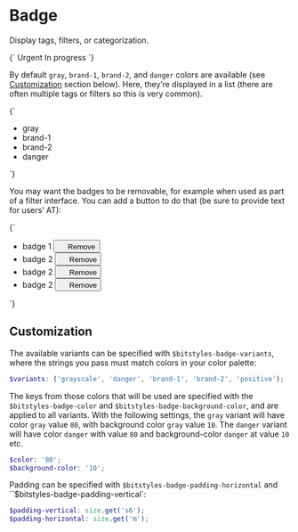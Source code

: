 
<Meta title="Atoms/Badge" />

# Badge

Display tags, filters, or categorization.

<Canvas>
  <Story name="Badge">
    {`
      <span class="a-badge a-badge--grayscale u-h6 u-font-medium">Urgent</span>
      <span class="a-badge a-badge--grayscale u-h6 u-font-medium">In progress</span>
    `}
  </Story>
</Canvas>

By default `gray`, `brand-1`, `brand-2`, and `danger` colors are available (see [Customization](#customization) section below). Here, they’re displayed in a list (there are often multiple tags or filters so this is very common).

<Canvas>
  <Story name="Badge — color variants">
    {`
      <ul class="u-list-none u-flex">
        <li class="u-margin-s2-right">
          <span class="a-badge a-badge--grayscale u-h6 u-font-medium">gray</span>
        </li>
        <li class="u-margin-s2-right">
          <span class="a-badge a-badge--brand-1 u-h6 u-font-medium">brand-1</span>
        </li>
        <li class="u-margin-s2-right">
          <span class="a-badge a-badge--brand-2 u-h6 u-font-medium">brand-2</span>
        </li>
        <li class="u-margin-s2-right">
          <span class="a-badge a-badge--danger u-h6 u-font-medium">danger</span>
        </li>
      </ul>
    `}
  </Story>
</Canvas>

You may want the badges to be removable, for example when used as part of a filter interface. You can add a button to do that (be sure to provide text for users’ AT):

<Canvas>
  <Story name="Badge — with buttons">
    {`
      <ul class="u-list-none u-flex">
        <li class="u-margin-s2-right">
          <span class="a-badge a-badge--grayscale u-h6 u-font-medium">
            badge 1
            <button class="a-button a-button--square a-button--round a-button--secondary a-button--small a-badge__button" type="button">
              <svg width="14" height="14" class="a-icon a-icon--m" aria-hidden="true" focusable="false">
                <use xlink:href="${icons}#icon-cross"></use>
              </svg>
              <span class="u-sr-only">Remove</span>
            </button>
          </span>
        </li>
        <li class="u-margin-s2-right">
          <span class="a-badge a-badge--brand-1 u-h6 u-font-medium">
            badge 2
            <button class="a-button a-button--square a-button--round a-button--secondary a-button--small a-badge__button" type="button">
              <svg width="14" height="14" class="a-icon a-icon--m" aria-hidden="true" focusable="false">
                <use xlink:href="${icons}#icon-cross"></use>
              </svg>
              <span class="u-sr-only">Remove</span>
            </button>
          </span>
        </li>
        <li class="u-margin-s2-right">
          <span class="a-badge a-badge--brand-2 u-h6 u-font-medium">
            badge 2
            <button class="a-button a-button--square a-button--round a-button--secondary a-button--small a-badge__button" type="button">
              <svg width="14" height="14" class="a-icon a-icon--m" aria-hidden="true" focusable="false">
                <use xlink:href="${icons}#icon-cross"></use>
              </svg>
              <span class="u-sr-only">Remove</span>
            </button>
          </span>
        </li>
        <li class="u-margin-s2-right">
          <span class="a-badge a-badge--danger u-h6 u-font-medium">
            badge 2
            <button class="a-button a-button--square a-button--round a-button--secondary a-button--small a-badge__button" type="button">
              <svg width="14" height="14" class="a-icon a-icon--m" aria-hidden="true" focusable="false">
                <use xlink:href="${icons}#icon-cross"></use>
              </svg>
              <span class="u-sr-only">Remove</span>
            </button>
          </span>
        </li>
      </ul>
    `}
  </Story>
</Canvas>

## Customization

The available variants can be specified with `$bitstyles-badge-variants`, where the strings you pass must match colors in your color palette:

```scss
$variants: ('grayscale', 'danger', 'brand-1', 'brand-2', 'positive');
```

The keys from those colors that will be used are specified with the `$bitstyles-badge-color` and `$bitstyles-badge-background-color`, and are applied to all variants. With the following settings, the `gray` variant will have color `gray` value `80`, with background color `gray` value `10`. The `danger` variant will have color `danger` with value `80` and background-color `danger` at value `10` etc.

```scss
$color: '80';
$background-color: '10';
```

Padding can be specified with `$bitstyles-badge-padding-horizontal` and ``$bitstyles-badge-padding-vertical`:

```scss
$padding-vertical: size.get('s6');
$padding-horizontal: size.get('m');
```
